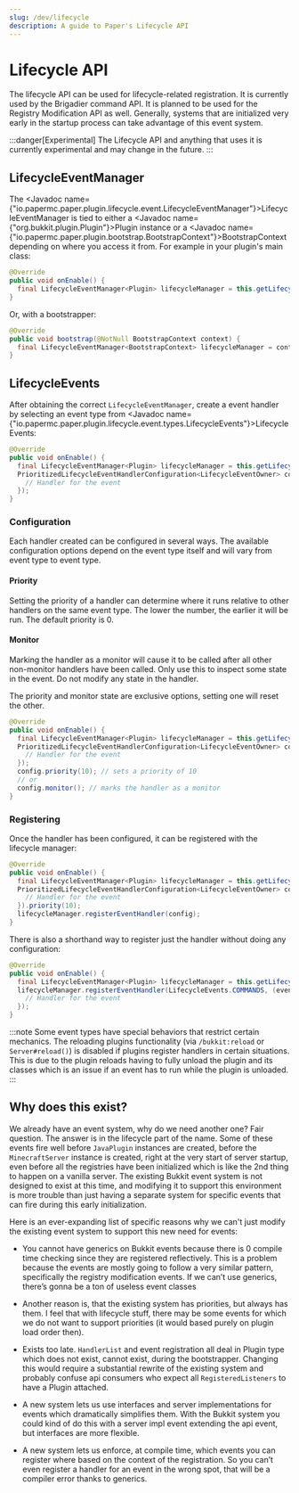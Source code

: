 ```yaml
---
slug: /dev/lifecycle
description: A guide to Paper's Lifecycle API
---
```


# Lifecycle API

The lifecycle API can be used for lifecycle-related registration. It is currently used by the
Brigadier command API. It is planned to be used for the Registry Modification API as well.
Generally, systems that are initialized very early in the startup process can take advantage of this
event system.

:::danger[Experimental]
The Lifecycle API and anything that uses it is currently experimental and may change in the future.
:::

## LifecycleEventManager

The <Javadoc name={"io.papermc.paper.plugin.lifecycle.event.LifecycleEventManager"}>LifecycleEventManager</Javadoc> is tied
to either a <Javadoc name={"org.bukkit.plugin.Plugin"}>Plugin</Javadoc> instance or a
<Javadoc name={"io.papermc.paper.plugin.bootstrap.BootstrapContext"}>BootstrapContext</Javadoc> depending on where you access it from. For example in your plugin's main class:

```java title="TestPlugin.java"
@Override
public void onEnable() {
  final LifecycleEventManager<Plugin> lifecycleManager = this.getLifecycleManager();
}
```

Or, with a bootstrapper:

```java title="TestPluginBootstrap.java"
@Override
public void bootstrap(@NotNull BootstrapContext context) {
  final LifecycleEventManager<BootstrapContext> lifecycleManager = context.getLifecycleManager();
}
```

## LifecycleEvents

After obtaining the correct `LifecycleEventManager`, create a event handler by selecting an
event type from <Javadoc name={"io.papermc.paper.plugin.lifecycle.event.types.LifecycleEvents"}>LifecycleEvents</Javadoc>:
```java title="TestPlugin.java"
@Override
public void onEnable() {
  final LifecycleEventManager<Plugin> lifecycleManager = this.getLifecycleManager();
  PrioritizedLifecycleEventHandlerConfiguration<LifecycleEventOwner> config = LifecycleEvents.SOME_EVENT.newHandler((event) -> {
    // Handler for the event
  });
}
```

### Configuration

Each handler created can be configured in several ways. The available configuration options
depend on the event type itself and will vary from event type to event type.

#### Priority
Setting the priority of a handler can determine where it runs relative to other handlers
on the same event type. The lower the number, the earlier it will be run. The default priority
is 0.

#### Monitor
Marking the handler as a monitor will cause it to be called after all other non-monitor handlers
have been called. Only use this to inspect some state in the event. Do not modify any state in
the handler.

The priority and monitor state are exclusive options, setting one will reset the other.

```java title="TestPlugin.java"
@Override
public void onEnable() {
  final LifecycleEventManager<Plugin> lifecycleManager = this.getLifecycleManager();
  PrioritizedLifecycleEventHandlerConfiguration<LifecycleEventOwner> config = LifecycleEvents.SOME_EVENT.newHandler((event) -> {
    // Handler for the event
  });
  config.priority(10); // sets a priority of 10
  // or
  config.monitor(); // marks the handler as a monitor
}
```

### Registering

Once the handler has been configured, it can be registered with the lifecycle manager:

```java title="TestPlugin.java"
@Override
public void onEnable() {
  final LifecycleEventManager<Plugin> lifecycleManager = this.getLifecycleManager();
  PrioritizedLifecycleEventHandlerConfiguration<LifecycleEventOwner> config = LifecycleEvents.SOME_EVENT.newHandler((event) -> {
    // Handler for the event
  }).priority(10);
  lifecycleManager.registerEventHandler(config);
}
```
There is also a shorthand way to register just the handler without doing any configuration:

```java title="TestPlugin.java"
@Override
public void onEnable() {
  final LifecycleEventManager<Plugin> lifecycleManager = this.getLifecycleManager();
  lifecycleManager.registerEventHandler(LifecycleEvents.COMMANDS, (event) -> {
    // Handler for the event
  });
}
```

:::note
Some event types have special behaviors that restrict certain mechanics. The reloading plugins
functionality (via `/bukkit:reload` or `Server#reload()`) is disabled if plugins register handlers
in certain situations. This is due to the plugin reloads having to fully unload the plugin and its
classes which is an issue if an event has to run while the plugin is unloaded.
:::

## Why does this exist?
We already have an event system, why do we need another one? Fair question. The answer is in the
lifecycle part of the name. Some of these events fire well before `JavaPlugin` instances are created,
before the `MinecraftServer` instance is created, right at the very start of server startup, even
before all the registries have been initialized which is like the 2nd thing to happen on a vanilla
server. The existing Bukkit event system is not designed to exist at this time, and modifying it to
support this environment is more trouble than just having a separate system for specific events that
can fire during this early initialization.

Here is an ever-expanding list of specific reasons why we can't just modify the existing event
system to support this new need for events:

- You cannot have generics on Bukkit events because there is 0 compile time checking since they are
  registered reflectively. This is a problem because the events are mostly going to follow a very
  similar pattern, specifically the registry modification events. If we can’t use generics, there’s
  gonna be a ton of useless event classes

- Another reason is, that the existing system has priorities, but always has them. I feel that with
  lifecycle stuff, there may be some events for which we do not want to support priorities (it would
  based purely on plugin load order then).

- Exists too late. `HandlerList` and event registration all deal in Plugin type which does not exist,
  cannot exist, during the bootstrapper. Changing this would require a substantial rewrite of the
  existing system and probably confuse api consumers who expect all `RegisteredListeners` to have a
  Plugin attached.

- A new system lets us use interfaces and server implementations for events which dramatically
  simplifies them. With the Bukkit system you could kind of do this with a server impl event
  extending the api event, but interfaces are more flexible.

- A new system lets us enforce, at compile time, which events you can register where based on the
  context of the registration. So you can’t even register a handler for an event in the wrong spot,
  that will be a compiler error thanks to generics.

